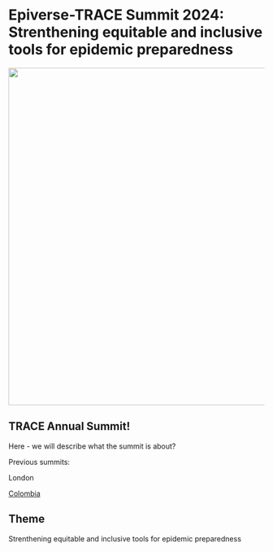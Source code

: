 # Epiverse-TRACE Summit 2024: Strenthening equitable and inclusive tools for epidemic preparedness

![](images/clipboard-2051153875.png){fig-align="center" width="663"}

## TRACE Annual Summit!

Here - we will describe what the summit is about?

Previous summits:

London

[Colombia](https://zenodo.org/records/10932686)

## Theme

Strenthening equitable and inclusive tools for epidemic preparedness
